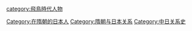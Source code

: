 [[category:飛鳥時代人物|category:飛鳥時代人物]]
[[Category:在隋朝的日本人|Category:在隋朝的日本人]]
[[Category:隋朝与日本关系|Category:隋朝与日本关系]]
[[Category:中日关系史|Category:中日关系史]]